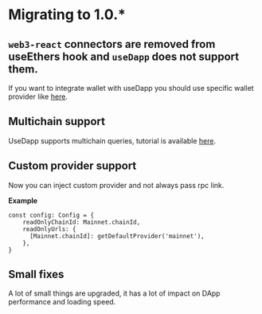 # Migrating to 1.0.*

## `web3-react` connectors are removed from useEthers hook and `useDapp` does not support them.

If you want to integrate wallet with useDapp you should use specific wallet provider like [here](/docs/Guides/Connecting/Wallet%20Connect).

## Multichain support

UseDapp supports multichain queries, tutorial is available [here](docs/Guides/Connecting/Multi%20Chain).

## Custom provider support

Now you can inject custom provider and not always pass rpc link.

**Example**

```tsx
const config: Config = {
    readOnlyChainId: Mainnet.chainId,
    readOnlyUrls: {
      [Mainnet.chainId]: getDefaultProvider('mainnet'),
    },
}
```

## Small fixes

A lot of small things are upgraded, it has a lot of impact on DApp performance and loading speed.
